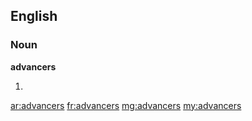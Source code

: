 ==English==

===Noun===
'''advancers'''
# {{plural of|advancer}}

[[ar:advancers]]
[[fr:advancers]]
[[mg:advancers]]
[[my:advancers]]